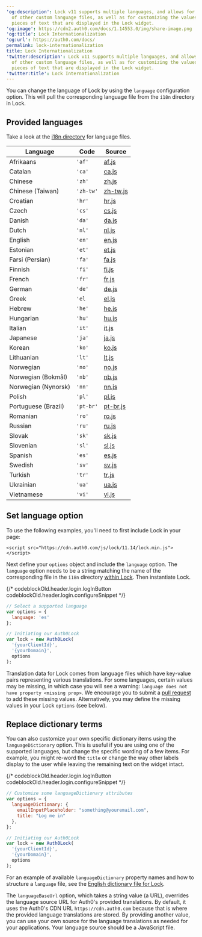 ---
'og:description': Lock v11 supports multiple languages, and allows for the addition
  of other custom language files, as well as for customizing the values of specific
  pieces of text that are displayed in the Lock widget.
'og:image': https://cdn2.auth0.com/docs/1.14553.0/img/share-image.png
'og:title': Lock Internationalization
'og:url': https://auth0.com/docs/
permalink: lock-internationalization
title: Lock Internationalization
'twitter:description': Lock v11 supports multiple languages, and allows for the addition
  of other custom language files, as well as for customizing the values of specific
  pieces of text that are displayed in the Lock widget.
'twitter:title': Lock Internationalization
---
You can change the language of Lock by using the `language` configuration option. This will pull the corresponding language file from the `i18n` directory in Lock.

## Provided languages

Take a look at the [i18n directory](https://github.com/auth0/lock/blob/master/src/i18n/) for language files.

<table class="table"><thead>
<tr>
<th>Language</th>
<th>Code</th>
<th>Source</th>
</tr>
</thead>
<tbody>
<tr>
<td>Afrikaans</td>
<td><code>'af'</code></td>
<td><a href="https://github.com/auth0/lock/blob/master/src/i18n/af.js">af.js</a></td>
</tr>
<tr>
<td>Catalan</td>
<td><code>'ca'</code></td>
<td><a href="https://github.com/auth0/lock/blob/master/src/i18n/ca.js">ca.js</a></td>
</tr>
<tr>
<td>Chinese</td>
<td><code>'zh'</code></td>
<td><a href="https://github.com/auth0/lock/blob/master/src/i18n/zh.js">zh.js</a></td>
</tr>
<tr>
<td>Chinese (Taiwan)</td>
<td><code>'zh-tw'</code></td>
<td><a href="https://github.com/auth0/lock/blob/master/src/i18n/zh-tw.js">zh-tw.js</a></td>
</tr>
<tr>
<td>Croatian</td>
<td><code>'hr'</code></td>
<td><a href="https://github.com/auth0/lock/blob/master/src/i18n/hr.js">hr.js</a></td>
</tr>
<tr>
<td>Czech</td>
<td><code>'cs'</code></td>
<td><a href="https://github.com/auth0/lock/blob/master/src/i18n/cs.js">cs.js</a></td>
</tr>
<tr>
<td>Danish</td>
<td><code>'da'</code></td>
<td><a href="https://github.com/auth0/lock/blob/master/src/i18n/da.js">da.js</a></td>
</tr>
<tr>
<td>Dutch</td>
<td><code>'nl'</code></td>
<td><a href="https://github.com/auth0/lock/blob/master/src/i18n/nl.js">nl.js</a></td>
</tr>
<tr>
<td>English</td>
<td><code>'en'</code></td>
<td><a href="https://github.com/auth0/lock/blob/master/src/i18n/en.js">en.js</a></td>
</tr>
<tr>
<td>Estonian</td>
<td><code>'et'</code></td>
<td><a href="https://github.com/auth0/lock/blob/master/src/i18n/et.js">et.js</a></td>
</tr>
<tr>
<td>Farsi (Persian)</td>
<td><code>'fa'</code></td>
<td><a href="https://github.com/auth0/lock/blob/master/src/i18n/fa.js">fa.js</a></td>
</tr>
<tr>
<td>Finnish</td>
<td><code>'fi'</code></td>
<td><a href="https://github.com/auth0/lock/blob/master/src/i18n/fi.js">fi.js</a></td>
</tr>
<tr>
<td>French</td>
<td><code>'fr'</code></td>
<td><a href="https://github.com/auth0/lock/blob/master/src/i18n/fr.js">fr.js</a></td>
</tr>
<tr>
<td>German</td>
<td><code>'de'</code></td>
<td><a href="https://github.com/auth0/lock/blob/master/src/i18n/de.js">de.js</a></td>
</tr>
<tr>
<td>Greek</td>
<td><code>'el</code></td>
<td><a href="https://github.com/auth0/lock/blob/master/src/i18n/el.js">el.js</a></td>
</tr>
<tr>
<td>Hebrew</td>
<td><code>'he'</code></td>
<td><a href="https://github.com/auth0/lock/blob/master/src/i18n/he.js">he.js</a></td>
</tr>
<tr>
<td>Hungarian</td>
<td><code>'hu'</code></td>
<td><a href="https://github.com/auth0/lock/blob/master/src/i18n/hu.js">hu.js</a></td>
</tr>
<tr>
<td>Italian</td>
<td><code>'it'</code></td>
<td><a href="https://github.com/auth0/lock/blob/master/src/i18n/it.js">it.js</a></td>
</tr>
<tr>
<td>Japanese</td>
<td><code>'ja'</code></td>
<td><a href="https://github.com/auth0/lock/blob/master/src/i18n/ja.js">ja.js</a></td>
</tr>
<tr>
<td>Korean</td>
<td><code>'ko'</code></td>
<td><a href="https://github.com/auth0/lock/blob/master/src/i18n/ko.js">ko.js</a></td>
</tr>
<tr>
<td>Lithuanian</td>
<td><code>'lt'</code></td>
<td><a href="https://github.com/auth0/lock/blob/master/src/i18n/lt.js">lt.js</a></td>
</tr>
<tr>
<td>Norwegian</td>
<td><code>'no'</code></td>
<td><a href="https://github.com/auth0/lock/blob/master/src/i18n/no.js">no.js</a></td>
</tr>
<tr>
<td>Norwegian (Bokmål)</td>
<td><code>'nb'</code></td>
<td><a href="https://github.com/auth0/lock/blob/master/src/i18n/nb.js">nb.js</a></td>
</tr>
<tr>
<td>Norwegian (Nynorsk)</td>
<td><code>'nn'</code></td>
<td><a href="https://github.com/auth0/lock/blob/master/src/i18n/nn.js">nn.js</a></td>
</tr>
<tr>
<td>Polish</td>
<td><code>'pl'</code></td>
<td><a href="https://github.com/auth0/lock/blob/master/src/i18n/pl.js">pl.js</a></td>
</tr>
<tr>
<td>Portuguese (Brazil)</td>
<td><code>'pt-br'</code></td>
<td><a href="https://github.com/auth0/lock/blob/master/src/i18n/pt-br.js">pt-br.js</a></td>
</tr>
<tr>
<td>Romanian</td>
<td><code>'ro'</code></td>
<td><a href="https://github.com/auth0/lock/blob/master/src/i18n/ro.js">ro.js</a></td>
</tr>
<tr>
<td>Russian</td>
<td><code>'ru'</code></td>
<td><a href="https://github.com/auth0/lock/blob/master/src/i18n/ru.js">ru.js</a></td>
</tr>
<tr>
<td>Slovak</td>
<td><code>'sk'</code></td>
<td><a href="https://github.com/auth0/lock/blob/master/src/i18n/sk.js">sk.js</a></td>
</tr>
<tr>
<td>Slovenian</td>
<td><code>'sl'</code></td>
<td><a href="https://github.com/auth0/lock/blob/master/src/i18n/sl.js">sl.js</a></td>
</tr>
<tr>
<td>Spanish</td>
<td><code>'es'</code></td>
<td><a href="https://github.com/auth0/lock/blob/master/src/i18n/es.js">es.js</a></td>
</tr>
<tr>
<td>Swedish</td>
<td><code>'sv'</code></td>
<td><a href="https://github.com/auth0/lock/blob/master/src/i18n/sv.js">sv.js</a></td>
</tr>
<tr>
<td>Turkish</td>
<td><code>'tr'</code></td>
<td><a href="https://github.com/auth0/lock/blob/master/src/i18n/tr.js">tr.js</a></td>
</tr>
<tr>
<td>Ukrainian</td>
<td><code>'ua'</code></td>
<td><a href="https://github.com/auth0/lock/blob/master/src/i18n/uk.js">ua.js</a></td>
</tr>
<tr>
<td>Vietnamese</td>
<td><code>'vi'</code></td>
<td><a href="https://github.com/auth0/lock/blob/master/src/i18n/vi.js">vi.js</a></td>
</tr>
</tbody>
</table>

## Set language option

To use the following examples, you'll need to first include Lock in your page:

`<script src="https://cdn.auth0.com/js/lock/11.14/lock.min.js"></script>`

Next define your `options` object and include the `language` option. The `language` option needs to be a string matching the name of the corresponding file in the `i18n` directory [within Lock](https://github.com/auth0/lock/tree/master/src/i18n). Then instantiate Lock.

{/* codeblockOld.header.login.logInButton codeblockOld.header.login.configureSnippet */}


```javascript lines
// Select a supported language
var options = {
  language: 'es'
};

// Initiating our Auth0Lock
var lock = new Auth0Lock(
  '{yourClientId}',
  '{yourDomain}',
  options
);
```






Translation data for Lock comes from language files which have key-value pairs representing various translations. For some languages, certain values may be missing, in which case you will see a warning: `language does not have property <missing prop>`. We encourage you to submit a [pull request](https://github.com/auth0/lock/tree/master/src/i18n) to add these missing values. Alternatively, you may define the missing values in your Lock `options` (see below).

## Replace dictionary terms

You can also customize your own specific dictionary items using the `languageDictionary` option. This is useful if you are using one of the supported languages, but change the specific wording of a few items. For example, you might re-word the `title` or change the way other labels display to the user while leaving the remaining text on the widget intact.

{/* codeblockOld.header.login.logInButton codeblockOld.header.login.configureSnippet */}


```javascript lines
// Customize some languageDictionary attributes
var options = {
  languageDictionary: {
    emailInputPlaceholder: "something@youremail.com",
    title: "Log me in"
  },
};

// Initiating our Auth0Lock
var lock = new Auth0Lock(
  '{yourClientId}',
  '{yourDomain}',
  options
);
```






For an example of available `languageDictionary` property names and how to structure a `language` file, see the [English dictionary file for Lock](https://github.com/auth0/lock/blob/master/src/i18n/en.js).

The `languageBaseUrl` option, which takes a string value (a URL), overrides the language source URL for Auth0's provided translations. By default, it uses the Auth0's CDN URL `https://cdn.auth0.com` because that is where the provided language translations are stored. By providing another value, you can use your own source for the language translations as needed for your applications. Your language source should be a JavaScript file.